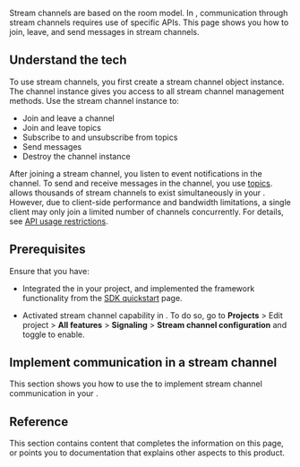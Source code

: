 
Stream channels are based on the room model. In <Vg k="SIG" />, communication through stream channels requires use of specific APIs. This page shows you how to join, leave, and send messages in stream channels.

## Understand the tech

To use stream channels, you first create a stream channel object instance. The channel instance gives you access to all stream channel management methods. Use the stream channel instance to:

* Join and leave a channel
* Join and leave topics
* Subscribe to and unsubscribe from topics
* Send messages
* Destroy the channel instance

After joining a stream channel, you listen to event notifications in the channel. To send and receive messages in the channel, you use [topics](../core-functionality/topics). <Vg k="SIG" /> allows thousands of stream channels to exist simultaneously in your <Vpl k="CLIENT"/>. However, due to client-side performance and bandwidth limitations, a single client may only join a limited number of channels concurrently. For details, see [API usage restrictions](../reference/limitations).

## Prerequisites

Ensure that you have:

* Integrated the <Vpd k="SDK" /> in your project, and implemented the framework functionality from the [SDK quickstart](../get-started/sdk-quickstart) page.

* Activated stream channel capability in <Link to="{{Global.AGORA_CONSOLE_URL}}"><Vg k="CONSOLE" /></Link>. To do so, go to **Projects** > Edit project > **All features** > **Signaling** > **Stream channel configuration** and toggle to enable.

## Implement communication in a stream channel

This section shows you how to use the <Vpd k="SDK" /> to implement stream channel communication in your <Vpl k="CLIENT" />.

<ProjectImplement/>

## Reference

This section contains content that completes the information on this page, or points you to documentation that explains other aspects to this product.

<Reference/>

